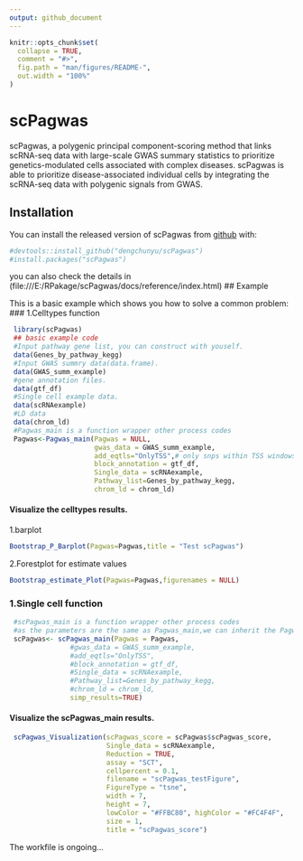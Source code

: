 ```yaml
---
output: github_document
---
```


<!-- README.md is generated from README.Rmd. Please edit that file -->

```r
knitr::opts_chunk$set(
  collapse = TRUE,
  comment = "#>",
  fig.path = "man/figures/README-",
  out.width = "100%"
)
```

# scPagwas

<!-- badges: start -->
<!-- badges: end -->

scPagwas, a polygenic principal component-scoring method that links scRNA-seq data with large-scale GWAS summary statistics to prioritize genetics-modulated cells associated with complex diseases.
scPagwas is able to prioritize disease-associated individual cells by integrating the scRNA-seq data with polygenic signals from GWAS.

## Installation

You can install the released version of scPagwas from [github](https://github.com/dengchunyu/scPagwas) with:

``` r
#devtools::install_github("dengchunyu/scPagwas")
#install.packages("scPagwas")

```
you can also check the details in (file:///E:/RPakage/scPagwas/docs/reference/index.html)
## Example

This is a basic example which shows you how to solve a common problem:
### 1.Celltypes function

```r

 library(scPagwas)
 ## basic example code
 #Input pathway gene list, you can construct with youself.
 data(Genes_by_pathway_kegg)
 #Input GWAS summry data(data.frame).
 data(GWAS_summ_example)
 #gene annotation files.
 data(gtf_df)
 #Single cell example data.
 data(scRNAexample)
 #LD data
 data(chrom_ld)
 #Pagwas_main is a function wrapper other process codes
 Pagwas<-Pagwas_main(Pagwas = NULL,
                     gwas_data = GWAS_summ_example,
                     add_eqtls="OnlyTSS",# only snps within TSS windows
                     block_annotation = gtf_df,
                     Single_data = scRNAexample,
                     Pathway_list=Genes_by_pathway_kegg,
                     chrom_ld = chrom_ld)
``` 
#### Visualize the celltypes results.

 1.barplot
```r
Bootstrap_P_Barplot(Pagwas=Pagwas,title = "Test scPagwas")
```

 2.Forestplot for estimate values
```r

Bootstrap_estimate_Plot(Pagwas=Pagwas,figurenames = NULL)

```

### 1.Single cell function
```r
 #scPagwas_main is a function wrapper other process codes
 #as the parameters are the same as Pagwas_main,we can inherit the Pagwas reuslt for save time.
 scPagwas<- scPagwas_main(Pagwas = Pagwas,
               #gwas_data = GWAS_summ_example,
               #add_eqtls="OnlyTSS",
               #block_annotation = gtf_df,
               #Single_data = scRNAexample,
               #Pathway_list=Genes_by_pathway_kegg,
               #chrom_ld = chrom_ld,
               simp_results=TRUE)
```


#### Visualize the scPagwas_main results.
```r
 scPagwas_Visualization(scPagwas_score = scPagwas$scPagwas_score,
                        Single_data = scRNAexample,
                        Reduction = TRUE,
                        assay = "SCT",
                        cellpercent = 0.1,
                        filename = "scPagwas_testFigure",
                        FigureType = "tsne",
                        width = 7,
                        height = 7,
                        lowColor = "#FFBC80", highColor = "#FC4F4F",
                        size = 1,
                        title = "scPagwas_score")

```


The workfile is ongoing...
